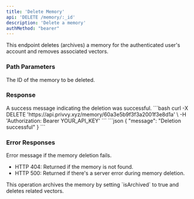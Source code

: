 ```yaml
---
title: 'Delete Memory'
api: 'DELETE /memory/:_id'
description: 'Delete a memory'
authMethod: "bearer"
---
```


This endpoint deletes (archives) a memory for the authenticated user's account and removes associated vectors.

### Path Parameters

<ParamField path="_id" type="string" required>
  The ID of the memory to be deleted.
</ParamField>

### Response

<ResponseField name="message" type="string">
  A success message indicating the deletion was successful.
</ResponseField>

<RequestExample>
```bash
curl -X DELETE 'https://api.privvy.xyz/memory/60a3e5b9f3f3a2001f3e8d1a' \
-H 'Authorization: Bearer YOUR_API_KEY'
```
</RequestExample>

<ResponseExample>
```json
{
  "message": "Deletion successful"
}
```
</ResponseExample>

### Error Responses

<ResponseField name="error" type="string">
  Error message if the memory deletion fails.
</ResponseField>

- HTTP 404: Returned if the memory is not found.
- HTTP 500: Returned if there's a server error during memory deletion.

<Note>
  This operation archives the memory by setting `isArchived` to true and deletes related vectors.
</Note>